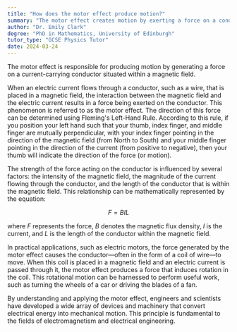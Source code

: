 ```yaml
---
title: "How does the motor effect produce motion?"
summary: "The motor effect creates motion by exerting a force on a conductor carrying current within a magnetic field."
author: "Dr. Emily Clark"
degree: "PhD in Mathematics, University of Edinburgh"
tutor_type: "GCSE Physics Tutor"
date: 2024-03-24
---
```


The motor effect is responsible for producing motion by generating a force on a current-carrying conductor situated within a magnetic field.

When an electric current flows through a conductor, such as a wire, that is placed in a magnetic field, the interaction between the magnetic field and the electric current results in a force being exerted on the conductor. This phenomenon is referred to as the motor effect. The direction of this force can be determined using Fleming's Left-Hand Rule. According to this rule, if you position your left hand such that your thumb, index finger, and middle finger are mutually perpendicular, with your index finger pointing in the direction of the magnetic field (from North to South) and your middle finger pointing in the direction of the current (from positive to negative), then your thumb will indicate the direction of the force (or motion).

The strength of the force acting on the conductor is influenced by several factors: the intensity of the magnetic field, the magnitude of the current flowing through the conductor, and the length of the conductor that is within the magnetic field. This relationship can be mathematically represented by the equation:

$$
F = BIL
$$

where $F$ represents the force, $B$ denotes the magnetic flux density, $I$ is the current, and $L$ is the length of the conductor within the magnetic field.

In practical applications, such as electric motors, the force generated by the motor effect causes the conductor—often in the form of a coil of wire—to move. When this coil is placed in a magnetic field and an electric current is passed through it, the motor effect produces a force that induces rotation in the coil. This rotational motion can be harnessed to perform useful work, such as turning the wheels of a car or driving the blades of a fan.

By understanding and applying the motor effect, engineers and scientists have developed a wide array of devices and machinery that convert electrical energy into mechanical motion. This principle is fundamental to the fields of electromagnetism and electrical engineering.
    